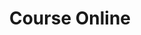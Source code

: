 ---
id: 13
title: Course Online
slug: course-online
is_featured: false
description: "Online Course for React.js build with Material UI"
cover_url: '/images/project/course-online.png'
stacks: ['React.js', 'Material UI', 'Node.js']
link_demo: "#"
link_github: "https://github.com/Holymaiden/Online-Course-React-JS"
---